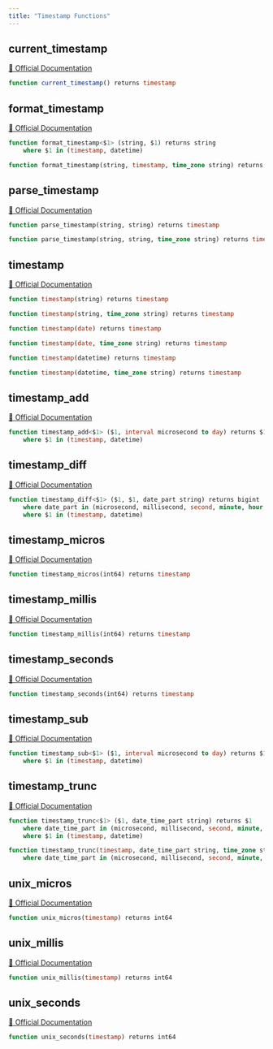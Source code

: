 ```yaml
---
title: "Timestamp Functions"
---
```


## current_timestamp
[🔗 Official Documentation](#https://cloud.google.com/bigquery/docs/reference/standard-sql/timestamp_functions#current_timestamp)

```sql
function current_timestamp() returns timestamp
```


## format_timestamp
[🔗 Official Documentation](#https://cloud.google.com/bigquery/docs/reference/standard-sql/timestamp_functions#format_timestamp)

```sql
function format_timestamp<$1> (string, $1) returns string
	where $1 in (timestamp, datetime)
```


```sql
function format_timestamp(string, timestamp, time_zone string) returns string
```


## parse_timestamp
[🔗 Official Documentation](#https://cloud.google.com/bigquery/docs/reference/standard-sql/timestamp_functions#parse_timestamp)

```sql
function parse_timestamp(string, string) returns timestamp
```


```sql
function parse_timestamp(string, string, time_zone string) returns timestamp
```


## timestamp
[🔗 Official Documentation](#https://cloud.google.com/bigquery/docs/reference/standard-sql/timestamp_functions#timestamp)

```sql
function timestamp(string) returns timestamp
```


```sql
function timestamp(string, time_zone string) returns timestamp
```


```sql
function timestamp(date) returns timestamp
```


```sql
function timestamp(date, time_zone string) returns timestamp
```


```sql
function timestamp(datetime) returns timestamp
```


```sql
function timestamp(datetime, time_zone string) returns timestamp
```


## timestamp_add
[🔗 Official Documentation](#https://cloud.google.com/bigquery/docs/reference/standard-sql/timestamp_functions#timestamp_add)

```sql
function timestamp_add<$1> ($1, interval microsecond to day) returns $1
	where $1 in (timestamp, datetime)
```


## timestamp_diff
[🔗 Official Documentation](#https://cloud.google.com/bigquery/docs/reference/standard-sql/timestamp_functions#timestamp_diff)

```sql
function timestamp_diff<$1> ($1, $1, date_part string) returns bigint
	where date_part in (microsecond, millisecond, second, minute, hour, day, week, month, quarter, year)
	where $1 in (timestamp, datetime)
```


## timestamp_micros
[🔗 Official Documentation](#https://cloud.google.com/bigquery/docs/reference/standard-sql/timestamp_functions#timestamp_micros)

```sql
function timestamp_micros(int64) returns timestamp
```


## timestamp_millis
[🔗 Official Documentation](#https://cloud.google.com/bigquery/docs/reference/standard-sql/timestamp_functions#timestamp_millis)

```sql
function timestamp_millis(int64) returns timestamp
```


## timestamp_seconds
[🔗 Official Documentation](#https://cloud.google.com/bigquery/docs/reference/standard-sql/timestamp_functions#timestamp_seconds)

```sql
function timestamp_seconds(int64) returns timestamp
```


## timestamp_sub
[🔗 Official Documentation](#https://cloud.google.com/bigquery/docs/reference/standard-sql/timestamp_functions#timestamp_sub)

```sql
function timestamp_sub<$1> ($1, interval microsecond to day) returns $1
	where $1 in (timestamp, datetime)
```


## timestamp_trunc
[🔗 Official Documentation](#https://cloud.google.com/bigquery/docs/reference/standard-sql/timestamp_functions#timestamp_trunc)

```sql
function timestamp_trunc<$1> ($1, date_time_part string) returns $1
	where date_time_part in (microsecond, millisecond, second, minute, hour, day, week, week(monday), week(tuesday), week(wednesday), week(thursday), week(friday), week(saturday), week(sunday), isoweek, month, quarter, year, isoyear)
	where $1 in (timestamp, datetime)
```


```sql
function timestamp_trunc(timestamp, date_time_part string, time_zone string) returns timestamp
	where date_time_part in (microsecond, millisecond, second, minute, hour, day, week, week(monday), week(tuesday), week(wednesday), week(thursday), week(friday), week(saturday), week(sunday), isoweek, month, quarter, year, isoyear)
```


## unix_micros
[🔗 Official Documentation](#https://cloud.google.com/bigquery/docs/reference/standard-sql/timestamp_functions#unix_micros)

```sql
function unix_micros(timestamp) returns int64
```


## unix_millis
[🔗 Official Documentation](#https://cloud.google.com/bigquery/docs/reference/standard-sql/timestamp_functions#unix_millis)

```sql
function unix_millis(timestamp) returns int64
```


## unix_seconds
[🔗 Official Documentation](#https://cloud.google.com/bigquery/docs/reference/standard-sql/timestamp_functions#unix_seconds)

```sql
function unix_seconds(timestamp) returns int64
```



